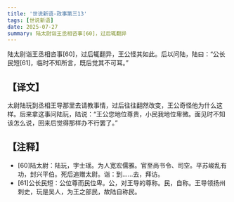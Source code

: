```yaml
---
title: '世说新语-政事第三13'
tags: [世说新语]
date: 2025-07-27
summary: 陆太尉诣王丞相咨事[60]，过后辄翻异
---
```


陆太尉诣王丞相咨事[60]，过后辄翻异，王公怪其如此。后以问陆，陆曰：“公长民短[61]，临时不知所言，既后觉其不可耳。”

## 【译文】

太尉陆玩到丞相王导那里去请教事情，过后往往翻然改变，王公奇怪他为什么这样。后来拿这事问陆玩，陆说：“王公您地位尊贵，小民我地位卑微。面见时不知该怎么说，回来后觉得那样办不行罢了。”

## 【注释】

- [60]陆太尉：陆玩，字士瑶。为人宽宏儒雅。官至尚书令、司空。平苏峻乱有功，封兴平伯。死后追赠太尉。诣：到……去，拜访。
- [61]公长民短：公位尊而民位卑。公，对王导的尊称。民，自称。王导领扬州刺史，玩是吴人，为王之部民，故陆自称民。
